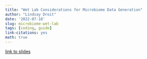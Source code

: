 ```yaml
---
title: "Wet Lab Considerations for Microbiome Data Generation"
author: "Lindsay Droit"
date: '2022-07-18'
slug: microbiome-wet-lab
tags: [coding, guide]
link-citations: yes
math: true
---
```



[link to slides](https://slides.com/josephelsherbini/deck-83b011?token=IK5dG7dZ)